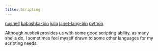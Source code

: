 ```yaml
---
title: Scripting
---
```



<Card title="Required" icon="puzzle">

[nushell](https://archlinux.org/packages/extra/x86_64/nushell/)
[babashka-bin](https://aur.archlinux.org/packages/babashka-bin)
[julia](https://archlinux.org/packages/extra/x86_64/julia/)
[janet-lang-bin](https://aur.archlinux.org/packages/janet-lang-bin)
[python](https://archlinux.org/packages/core/x86_64/python/)

</Card>

Although _nushell_ provides us with some good scripting ability, as many shells do,
I sometimes feel myself drawn to some other languages for my scripting needs.

<CardGrid stagger="true">

<LinkCard
  title="Babashka / Clojure"
  href="/DustWSL/ref/lang/clojure/"
  description="I mostly use babashka"
/>

<LinkCard
  title="Julia"
  href="/DustWSL/ref/lang/julia/"
  description="Julia is very nice, has a good ecosystem and I like it more than the snake."
/>

<LinkCard
  title="Python"
  href="/DustWSL/ref/lang/python/"
  description="Sometimes I feel like contorting myself."
/>

<LinkCard
  title="Janet"
  href="/DustWSL/ref/lang/janet/"
  description="Some features and properties are very intriguing for a system scripting language, although the ecosystem isn't as mature."
/>

</CardGrid>
